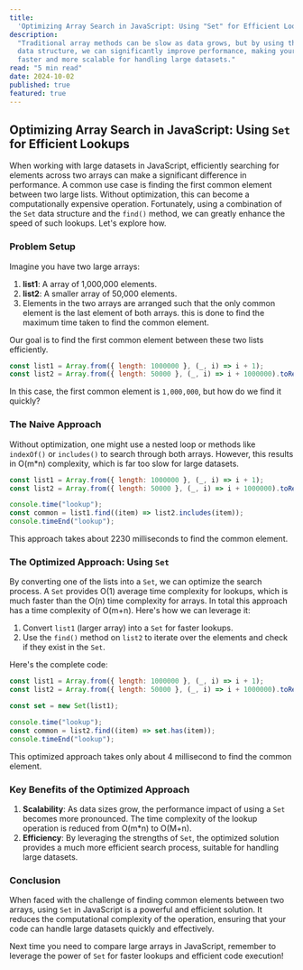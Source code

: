 ```yaml
---
title:
  'Optimizing Array Search in JavaScript: Using "Set" for Efficient Lookups'
description:
  "Traditional array methods can be slow as data grows, but by using the Set
  data structure, we can significantly improve performance, making your code
  faster and more scalable for handling large datasets."
read: "5 min read"
date: 2024-10-02
published: true
featured: true
---
```


## Optimizing Array Search in JavaScript: Using `Set` for Efficient Lookups

When working with large datasets in JavaScript, efficiently searching for
elements across two arrays can make a significant difference in performance. A
common use case is finding the first common element between two large lists.
Without optimization, this can become a computationally expensive operation.
Fortunately, using a combination of the `Set` data structure and the `find()`
method, we can greatly enhance the speed of such lookups. Let's explore how.

### Problem Setup

Imagine you have two large arrays:

1. **list1**: A array of 1,000,000 elements.
2. **list2**: A smaller array of 50,000 elements.
3. Elements in the two arrays are arranged such that the only common element is
   the last element of both arrays. this is done to find the maximum time taken
   to find the common element.

Our goal is to find the first common element between these two lists
efficiently.

```javascript
const list1 = Array.from({ length: 1000000 }, (_, i) => i + 1);
const list2 = Array.from({ length: 50000 }, (_, i) => i + 1000000).toReversed();
```

In this case, the first common element is `1,000,000`, but how do we find it
quickly?

### The Naive Approach

Without optimization, one might use a nested loop or methods like `indexOf()` or
`includes()` to search through both arrays. However, this results in O(m\*n)
complexity, which is far too slow for large datasets.

```javascript
const list1 = Array.from({ length: 1000000 }, (_, i) => i + 1);
const list2 = Array.from({ length: 50000 }, (_, i) => i + 1000000).toReversed();

console.time("lookup");
const common = list1.find((item) => list2.includes(item));
console.timeEnd("lookup");
```

This approach takes about 2230 milliseconds to find the common element.

### The Optimized Approach: Using `Set`

By converting one of the lists into a `Set`, we can optimize the search process.
A `Set` provides O(1) average time complexity for lookups, which is much faster
than the O(n) time complexity for arrays. In total this approach has a time
complexity of O(m+n). Here's how we can leverage it:

1. Convert `list1` (larger array) into a `Set` for faster lookups.
2. Use the `find()` method on `list2` to iterate over the elements and check if
   they exist in the `Set`.

Here's the complete code:

```javascript
const list1 = Array.from({ length: 1000000 }, (_, i) => i + 1);
const list2 = Array.from({ length: 50000 }, (_, i) => i + 1000000).toReversed();

const set = new Set(list1);

console.time("lookup");
const common = list2.find((item) => set.has(item));
console.timeEnd("lookup");
```

This optimized approach takes only about 4 millisecond to find the common
element.

### Key Benefits of the Optimized Approach

1. **Scalability**: As data sizes grow, the performance impact of using a `Set`
   becomes more pronounced. The time complexity of the lookup operation is
   reduced from O(m\*n) to O(M+n).
2. **Efficiency**: By leveraging the strengths of `Set`, the optimized solution
   provides a much more efficient search process, suitable for handling large
   datasets.

### Conclusion

When faced with the challenge of finding common elements between two arrays,
using `Set` in JavaScript is a powerful and efficient solution. It reduces the
computational complexity of the operation, ensuring that your code can handle
large datasets quickly and effectively.

Next time you need to compare large arrays in JavaScript, remember to leverage
the power of `Set` for faster lookups and efficient code execution!
